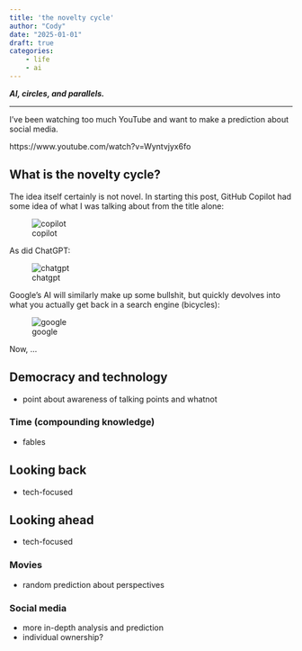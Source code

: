 ```yaml
---
title: 'the novelty cycle'
author: "Cody"
date: "2025-01-01"
draft: true
categories: 
    - life
    - ai
---
```


***AI, circles, and parallels.***

---

I've been watching too much YouTube and want to make a prediction about social media.

https://www.youtube.com/watch?v=Wyntvjyx6fo

## What is the novelty cycle?

The idea itself certainly is not novel. In starting this post, GitHub Copilot had some idea of what I was talking about from the title alone:

![copilot](copilot.png)

As did ChatGPT:

![chatgpt](chatgpt.png)

Google's AI will similarly make up some bullshit, but quickly devolves into what you actually get back in a search engine (bicycles):

![google](google.png)

Now, ...

## Democracy and technology

- point about awareness of talking points and whatnot

### Time (compounding knowledge)

- fables

## Looking back

- tech-focused

## Looking ahead

- tech-focused

### Movies

- random prediction about perspectives

### Social media

- more in-depth analysis and prediction
- individual ownership?
